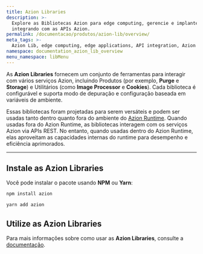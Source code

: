 ```yaml
---
title: Azion Libraries
description: >-
  Explore as Bibliotecas Azion para edge computing, gerencie e implante edge applications,
  integrando com as APIs Azion.
permalink: /documentacao/produtos/azion-lib/overview/
meta_tags: >-
  Azion Lib, edge computing, edge applications, API integration, Azion products
namespace: documentation_azion_lib_overview
menu_namespace: libMenu
---
```



As **Azion Libraries** fornecem um conjunto de ferramentas para interagir com vários serviços Azion, incluindo Produtos (por exemplo, **Purge** e **Storage**) e Utilitários (como **Image Processor** e **Cookies**). Cada biblioteca é configurável e suporta modo de depuração e configuração baseada em variáveis de ambiente.

Essas bibliotecas foram projetadas para serem versáteis e podem ser usadas tanto dentro quanto fora do ambiente do [Azion Runtime](/en/documentation/products/azion-edge-runtime/). Quando usadas fora do Azion Runtime, as bibliotecas interagem com os serviços Azion via APIs REST. No entanto, quando usadas dentro do Azion Runtime, elas aproveitam as capacidades internas do runtime para desempenho e eficiência aprimorados.

---

## Instale as Azion Libraries
Você pode instalar o pacote usando **NPM** ou **Yarn**:

```bash
npm install azion
```

```bash
yarn add azion
```

## Utilize as Azion Libraries

Para mais informações sobre como usar as **Azion Libraries**, consulte a [documentação](https://www.npmjs.com/package/azion).


